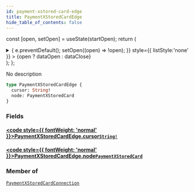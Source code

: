```yaml
---
id: payment-xstored-card-edge
title: PaymentXStoredCardEdge
hide_table_of_contents: false
---
```






const [open, setOpen] = useState(startOpen);
return (
<details {...(open ? { open: true } : {})} className="details" style={{ border:'none', boxShadow:'none', background:'var(--ifm-background-color)' }}>
<summary
onClick={(e) => {
e.preventDefault();
setOpen((open) => !open);
}}
style={{ listStyle:'none' }} >
{open ? dataOpen : dataClose}
</summary>
{open && children}
</details>
);
};

No description

```graphql
type PaymentXStoredCardEdge {
  cursor: String!
  node: PaymentXStoredCard
}
```

### Fields

#### [<code style={{ fontWeight: 'normal' }}>PaymentXStoredCardEdge.<b>cursor</b></code>](#)<Bullet />[`String!`](/api/scalars/string) <Badge class="badge badge--secondary" text="non-null"/> <Badge class="badge badge--secondary" text="scalar"/>

>

#### [<code style={{ fontWeight: 'normal' }}>PaymentXStoredCardEdge.<b>node</b></code>](#)<Bullet />[`PaymentXStoredCard`](/api/objects/payment-xstored-card) <Badge class="badge badge--secondary" text="object"/>

>

### Member of

[`PaymentXStoredCardConnection`](/api/objects/payment-xstored-card-connection) <Badge class="badge badge--secondary" text="object"/>

